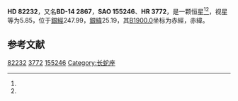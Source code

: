 {{Starbox begin
| name = HD 82232
}}
{{Starbox observe
| epoch = [[J2000.0|J2000.0]]
| constell = {{星座名待查}}<ref name=SIMBAD>{{cite web
 | url=http://simbad.u-strasbg.fr/simbad/sim-id?Ident=HR+3772
 | title =Pulsating variable Star
 | publisher=Centre de Données astronomiques de Strasbourg
 | work=SIMBAD
 | accessdate=2012-07-13}}</ref><ref name=DATA>{{cite web
 | url=http://vizier.u-strasbg.fr/viz-bin/VizieR-5?-out.add=.&-source=5050&-corr=PK=HR&-out.max=9999&HR=3772
 | title=VizieR Detailed Page
 | accessdate=2012-07-13
 | archive-date=2019-02-16
 | archive-url=https://web.archive.org/web/20190216121222/http://vizier.u-strasbg.fr/viz-bin/VizieR-5?-out.add=.&-source=5050&-corr=PK=HR&-out.max=9999&HR=3772
 | dead-url=no
 }}</ref>
| 星官 = 
| ra = {{RA|9|30|22.6}}<ref name=SIMBAD /><ref name=DATA />
| dec = {{DEC|-15|34|38}}<ref name=SIMBAD /><ref name=DATA />
| appmag_v = 5.85<ref name=SIMBAD /><ref name=DATA />
}}
{{Starbox character
| class = gK3<ref name=SIMBAD /><ref name=DATA />
| b-v = 1.2<ref name=SIMBAD /><ref name=DATA />
| u-b = 1.22<ref name=SIMBAD /><ref name=DATA />
| r-i = <ref name=SIMBAD /><ref name=DATA />
| variable = 
}}
{{Starbox astrometry
| radial_v = 1.22
| prop_mo_ra = 24
| parallax = 
| p_error = 
}}
{{Starbox catalog
| names =BD-14 2867，[[SAO星表|SAO]] 155246，[[HD星表|HD]] 82232，[[HR星表|HR]] 3772}}
{{Starbox reference |Simbad=HR+3772}}
{{Starbox end}}

'''HD 82232'''，又名'''BD-14 2867'''，'''SAO 155246'''、'''HR 3772'''，是一颗恒星<ref name=SIMBAD /><ref name=DATA />，视星等为5.85，位于[[銀道座標系|銀經]]247.99，[[銀道座標系|銀緯]]25.19，其[[B1900.0|B1900.0]]坐标为赤經{{RA|9|25|38.3}}，赤緯{{DEC|-15|25.19|12}}。

== 参考文献 ==
{{reflist}}

{{star-stub}}

[[Category:HD和HDE天體|82232]]
[[Category:HR天體|3772]]
[[Category:SAO天體|155246]]
[[Category:长蛇座|Category:长蛇座]]